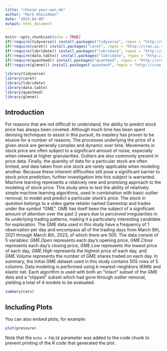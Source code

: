 ```yaml
---
title: "choose-your-own_mk"
author: "Mark Khusidman"
date: "2023-04-09"
output: html_document
---
```


```r
knitr::opts_chunk$set(echo = TRUE)
if(!require(tidyverse)) install.packages("tidyverse", repos = "http://cran.us.r-project.org")
if(!require(caret)) install.packages("caret", repos = "http://cran.us.r-project.org")
if(!require(lubridate)) install.packages("lubridate", repos = "http://cran.us.r-project.org")
if(!require(data.table)) install.packages("lubridate", repos = "http://cran.us.r-project.org")
if(!require(quantmod)) install.packages("quantmod", repos = "http://cran.us.r-project.org")
if(!require(glmnet)) install.packages("quantmod", repos = "http://cran.us.r-project.org")

library(tidyverse)
library(caret)
library(lubridate)
library(data.table)
library(quantmod)
library(glmnet)
```

## Introduction

For reasons that are not difficult to understand, the ability to predict stock price has always been coveted. Although much time has been spent devising techniques to assist in this pursuit, its mastery has proven to be elusive for a number of reasons. The processes underlying the price of a given stock are generally complex and dynamic over time. Movements in stock price are often subject to a significant amount of noise, especially when viewed at higher granularities. Outliers are also commonly present in price data. Finally, the quantity of data for a particular stock are often limited, and data taken from one stock are rarely applicable when modeling another. Because these inherent difficulties still pose a significant barrier to stock price prediction, further investigation into this subject is warranted. Machine learning represents a relatively new and promising approach to the modeling of stock price. This study aims to test the ability of relatively simple machine learning algorithms, used in combination with basic outlier removal, to model and predict a particular stock's price. The stock in question belongs to a video game retailer named Gamestop and trades under the symbol "GME". GME has itself been the subject of a significant amount of attention over the past 2 years due to perceived irregularities in its underlying trading patterns, making it a particularly interesting candidate for exploration. The GME data used in this study have a frequency of 1 observation per day and encompass all of the trading days from March 8th, 2021 through March 8th, 2023, of which there are 505. The data consist of 5 variables: *GME.Open* represents each day's opening price, *GME.Close* represents each day's closing price, *GME.Low* represents the lowest price of each day, *GME.High* represents the highest price of each day, and *GME.Volume* represents the number of GME shares traded on each day. In summary, the initial GME dataset used in this study contains 505 rows of 5 columns. Data modeling is performed using k-nearest-neighbors (KNN) and elastic net. Each algorithm is used with both an "intact" subset of the GME data and a "clipped" subset which had gone through outlier removal, yielding a total of 4 models to be evaluated.

```r
summary(cars)
```

## Including Plots

You can also embed plots, for example:

```r
plot(pressure)
```

Note that the `echo = FALSE` parameter was added to the code chunk to prevent printing of the R code that generated the plot.
